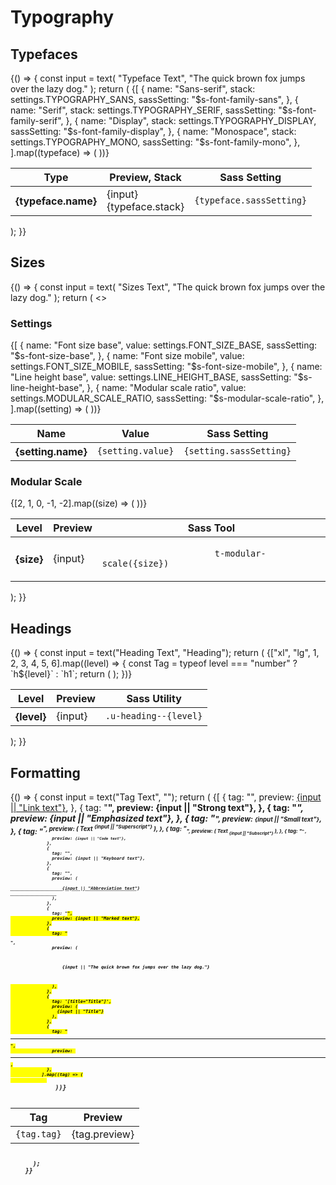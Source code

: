 
<Meta title="Styles/Typography" />

# Typography

## Typefaces

<Canvas>
  <Story name="Typefaces">
    {() => {
      const input = text(
        "Typeface Text",
        "The quick brown fox jumps over the lazy dog."
      );
      return (
        <Table size="lg-vertical">
          <thead>
            <tr>
              <th>Type</th>
              <th>Preview, Stack</th>
              <th>Sass Setting</th>
            </tr>
          </thead>
          <tbody>
            {[
              {
                name: "Sans-serif",
                stack: settings.TYPOGRAPHY_SANS,
                sassSetting: "$s-font-family-sans",
              },
              {
                name: "Serif",
                stack: settings.TYPOGRAPHY_SERIF,
                sassSetting: "$s-font-family-serif",
              },
              {
                name: "Display",
                stack: settings.TYPOGRAPHY_DISPLAY,
                sassSetting: "$s-font-family-display",
              },
              {
                name: "Monospace",
                stack: settings.TYPOGRAPHY_MONO,
                sassSetting: "$s-font-family-mono",
              },
            ].map((typeface) => (
              <tr key={typeface.stack}>
                <th>{typeface.name}</th>
                <td>
                  <span
                    style={{ fontFamily: typeface.stack, fontSize: "1.44em" }}
                  >
                    {input}
                  </span>
                  <br />
                  <span className="u-color--dimmed">{typeface.stack}</span>
                </td>
                <td>
                  <code className="u-select--all">{typeface.sassSetting}</code>
                </td>
              </tr>
            ))}
          </tbody>
        </Table>
      );
    }}
  </Story>
</Canvas>

## Sizes

<Canvas>
  <Story name="Sizes">
    {() => {
      const input = text(
        "Sizes Text",
        "The quick brown fox jumps over the lazy dog."
      );
      return (
        <>
          <h3>Settings</h3>
          <Table>
            <thead>
              <tr>
                <th>Name</th>
                <th>Value</th>
                <th>Sass Setting</th>
              </tr>
            </thead>
            <tbody>
              {[
                {
                  name: "Font size base",
                  value: settings.FONT_SIZE_BASE,
                  sassSetting: "$s-font-size-base",
                },
                {
                  name: "Font size mobile",
                  value: settings.FONT_SIZE_MOBILE,
                  sassSetting: "$s-font-size-mobile",
                },
                {
                  name: "Line height base",
                  value: settings.LINE_HEIGHT_BASE,
                  sassSetting: "$s-line-height-base",
                },
                {
                  name: "Modular scale ratio",
                  value: settings.MODULAR_SCALE_RATIO,
                  sassSetting: "$s-modular-scale-ratio",
                },
              ].map((setting) => (
                <tr key={setting.sassSetting}>
                  <th>{setting.name}</th>
                  <td>
                    <code>{setting.value}</code>
                  </td>
                  <td>
                    <code className="u-select--all">{setting.sassSetting}</code>
                  </td>
                </tr>
              ))}
            </tbody>
          </Table>
          <h3>Modular Scale</h3>
          <Table>
            <thead>
              <tr>
                <th>Level</th>
                <th>Preview</th>
                <th>Sass Tool</th>
              </tr>
            </thead>
            <tbody>
              {[2, 1, 0, -1, -2].map((size) => (
                <tr key={size}>
                  <th>{size}</th>
                  <td>
                    <span
                      className={styles[`storybook-size--${size.toString()}`]}
                    >
                      {input}
                    </span>
                  </td>
                  <td>
                    <code className="u-select--all">
                      t-modular-scale({size})
                    </code>
                  </td>
                </tr>
              ))}
            </tbody>
          </Table>
        </>
      );
    }}
  </Story>
</Canvas>

## Headings

<Canvas>
  <Story name="Headings">
    {() => {
      const input = text("Heading Text", "Heading");
      return (
        <Table>
          <thead>
            <tr>
              <th>Level</th>
              <th>Preview</th>
              <th>Sass Utility</th>
            </tr>
          </thead>
          <tbody>
            {["xl", "lg", 1, 2, 3, 4, 5, 6].map((level) => {
              const Tag = typeof level === "number" ? `h${level}` : `h1`;
              return (
                <tr key={level}>
                  <th>{level}</th>
                  <td>
                    <Tag className={`u-heading--${level} u-vr--bottom-0-@xs`}>
                      {input}
                    </Tag>
                  </td>
                  <td>
                    <code className="u-select--all">.u-heading--{level}</code>
                  </td>
                </tr>
              );
            })}
          </tbody>
        </Table>
      );
    }}
  </Story>
</Canvas>

## Formatting

<Canvas>
  <Story name="Formatting">
    {() => {
      const input = text("Tag Text", "");
      return (
        <Table>
          <thead>
            <tr>
              <th>Tag</th>
              <th>Preview</th>
            </tr>
          </thead>
          <tbody>
            {[
              {
                tag: "<a>",
                preview: <a href="!#">{input || "Link text"}</a>,
              },
              {
                tag: "<strong>",
                preview: <strong>{input || "Strong text"}</strong>,
              },
              {
                tag: "<em>",
                preview: <em>{input || "Emphasized text"}</em>,
              },
              {
                tag: "<small>",
                preview: <small>{input || "Small text"}</small>,
              },
              {
                tag: "<sup>",
                preview: (
                  <span>
                    Text <sup>{input || "Superscript"}</sup>
                  </span>
                ),
              },
              {
                tag: "<sub>",
                preview: (
                  <span>
                    Text <sub>{input || "Subscript"}</sub>
                  </span>
                ),
              },
              {
                tag: "<code>",
                preview: <code>{input || "Code text"}</code>,
              },
              {
                tag: "<kbd>",
                preview: <kbd>{input || "Keyboard text"}</kbd>,
              },
              {
                tag: "<abbr>",
                preview: (
                  <abbr title="Abbreviation">
                    {input || "Abbreviation text"}
                  </abbr>
                ),
              },
              {
                tag: "<mark>",
                preview: <mark>{input || "Marked text"}</mark>,
              },
              {
                tag: "<p>",
                preview: (
                  <p className="u-vr--bottom-0-@xs">
                    {input || "The quick brown fox jumps over the lazy dog."}
                  </p>
                ),
              },
              {
                tag: '[title="Title"]',
                preview: (
                  <span title={input || "Title"}>{input || "Title"}</span>
                ),
              },
              {
                tag: "<hr>",
                preview: <hr style={{ marginTop: "0", marginBottom: "0" }} />,
              },
            ].map((tag) => (
              <tr key={tag.tag}>
                <td>
                  <code className="u-select--all">{tag.tag}</code>
                </td>
                <td>{tag.preview}</td>
              </tr>
            ))}
          </tbody>
        </Table>
      );
    }}
  </Story>
</Canvas>
